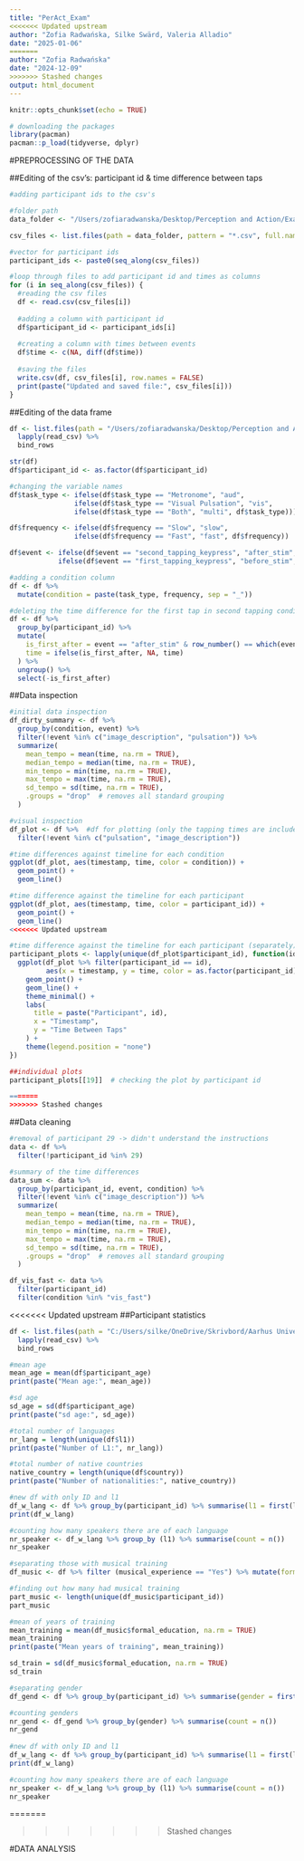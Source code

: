 ```yaml
---
title: "PerAct_Exam"
<<<<<<< Updated upstream
author: "Zofia Radwańska, Silke Swärd, Valeria Alladio"
date: "2025-01-06"
=======
author: "Zofia Radwańska"
date: "2024-12-09"
>>>>>>> Stashed changes
output: html_document
---
```


```r
knitr::opts_chunk$set(echo = TRUE)
```

```r
# downloading the packages 
library(pacman)
pacman::p_load(tidyverse, dplyr)
```

#PREPROCESSING OF THE DATA

##Editing of the csv's: participant id & time difference between taps
```r
#adding participant ids to the csv's

#folder path
data_folder <- "/Users/zofiaradwanska/Desktop/Perception and Action/Exam/Perc_Act_csv"

csv_files <- list.files(path = data_folder, pattern = "*.csv", full.names = TRUE)

#vector for participant ids
participant_ids <- paste0(seq_along(csv_files))

#loop through files to add participant id and times as columns
for (i in seq_along(csv_files)) {
  #reading the csv files
  df <- read.csv(csv_files[i])
  
  #adding a column with participant id
  df$participant_id <- participant_ids[i]
  
  #creating a column with times between events
  df$time <- c(NA, diff(df$time))
  
  #saving the files
  write.csv(df, csv_files[i], row.names = FALSE)
  print(paste("Updated and saved file:", csv_files[i]))
}

```

##Editing of the data frame
```r
df <- list.files(path = "/Users/zofiaradwanska/Desktop/Perception and Action/Exam/Perc_Act_csv", full.names = TRUE) %>% 
  lapply(read_csv) %>%
  bind_rows

str(df)
df$participant_id <- as.factor(df$participant_id)

#changing the variable names
df$task_type <- ifelse(df$task_type == "Metronome", "aud",
                ifelse(df$task_type == "Visual Pulsation", "vis",
                ifelse(df$task_type == "Both", "multi", df$task_type)))

df$frequency <- ifelse(df$frequency == "Slow", "slow",
                ifelse(df$frequency == "Fast", "fast", df$frequency))

df$event <- ifelse(df$event == "second_tapping_keypress", "after_stim",
            ifelse(df$event == "first_tapping_keypress", "before_stim", df$event))

#adding a condition column
df <- df %>% 
  mutate(condition = paste(task_type, frequency, sep = "_"))

#deleting the time difference for the first tap in second tapping condition (the inaccurate time recording)
df <- df %>%
  group_by(participant_id) %>% 
  mutate(
    is_first_after = event == "after_stim" & row_number() == which(event == "after_stim")[1], #marking the first after_stim tap
    time = ifelse(is_first_after, NA, time)
  ) %>%
  ungroup() %>% 
  select(-is_first_after)
```

##Data inspection
```r
#initial data inspection
df_dirty_summary <- df %>%
  group_by(condition, event) %>%
  filter(!event %in% c("image_description", "pulsation")) %>% 
  summarize(
    mean_tempo = mean(time, na.rm = TRUE),
    median_tempo = median(time, na.rm = TRUE),
    min_tempo = min(time, na.rm = TRUE),
    max_tempo = max(time, na.rm = TRUE),
    sd_tempo = sd(time, na.rm = TRUE),
    .groups = "drop"  # removes all standard grouping 
  )

#visual inspection
df_plot <- df %>%  #df for plotting (only the tapping times are included)
  filter(!event %in% c("pulsation", "image_description"))

#time differences against timeline for each condition
ggplot(df_plot, aes(timestamp, time, color = condition)) +
  geom_point() +
  geom_line()

#time difference against the timeline for each participant
ggplot(df_plot, aes(timestamp, time, color = participant_id)) +
  geom_point() +
  geom_line()
<<<<<<< Updated upstream

#time difference against the timeline for each participant (separately)
participant_plots <- lapply(unique(df_plot$participant_id), function(id) {
  ggplot(df_plot %>% filter(participant_id == id),
         aes(x = timestamp, y = time, color = as.factor(participant_id))) +
    geom_point() +
    geom_line() +
    theme_minimal() +
    labs(
      title = paste("Participant", id),
      x = "Timestamp",
      y = "Time Between Taps"
    ) +
    theme(legend.position = "none")
})

##individual plots
participant_plots[[19]]  # checking the plot by participant id

=======
>>>>>>> Stashed changes
```

##Data cleaning
```r
#removal of participant 29 -> didn't understand the instructions
data <- df %>% 
  filter(!participant_id %in% 29)

#summary of the time differences
data_sum <- data %>% 
  group_by(participant_id, event, condition) %>% 
  filter(!event %in% c("image_description")) %>% 
  summarize(
    mean_tempo = mean(time, na.rm = TRUE),
    median_tempo = median(time, na.rm = TRUE),
    min_tempo = min(time, na.rm = TRUE),
    max_tempo = max(time, na.rm = TRUE),
    sd_tempo = sd(time, na.rm = TRUE),
    .groups = "drop"  # removes all standard grouping 
  )

df_vis_fast <- data %>% 
  filter(participant_id)
  filter(condition %in% "vis_fast")
```

<<<<<<< Updated upstream
##Participant statistics 
```r

df <- list.files(path = "C:/Users/silke/OneDrive/Skrivbord/Aarhus Universitet/2024-2025/HT24/Perception and Action/PerAct Paper/Perc_Act_csv", full.names = TRUE) %>% 
  lapply(read_csv) %>%
  bind_rows

#mean age
mean_age = mean(df$participant_age)
print(paste("Mean age:", mean_age))

#sd age
sd_age = sd(df$participant_age)
print(paste("sd age:", sd_age))

#total number of languages 
nr_lang = length(unique(df$l1))
print(paste("Number of L1:", nr_lang))

#total number of native countries
native_country = length(unique(df$country))
print(paste("Number of nationalities:", native_country))

#new df with only ID and l1
df_w_lang <- df %>% group_by(participant_id) %>% summarise(l1 = first(l1)) 
print(df_w_lang)

#counting how many speakers there are of each language
nr_speaker <- df_w_lang %>% group_by (l1) %>% summarise(count = n())
nr_speaker

#separating those with musical training 
df_music <- df %>% filter (musical_experience == "Yes") %>% mutate(formal_education = as.numeric(formal_education))

#finding out how many had musical training
part_music <- length(unique(df_music$participant_id))
part_music

#mean of years of training 
mean_training = mean(df_music$formal_education, na.rm = TRUE)
mean_training
print(paste("Mean years of training", mean_training))

sd_train = sd(df_music$formal_education, na.rm = TRUE)
sd_train

#separating gender
df_gend <- df %>% group_by(participant_id) %>% summarise(gender = first(gender))

#counting genders 
nr_gend <- df_gend %>% group_by(gender) %>% summarise(count = n())
nr_gend
  
#new df with only ID and l1
df_w_lang <- df %>% group_by(participant_id) %>% summarise(l1 = first(l1)) 
print(df_w_lang)

#counting how many speakers there are of each language
nr_speaker <- df_w_lang %>% group_by (l1) %>% summarise(count = n())
nr_speaker
```
=======

>>>>>>> Stashed changes

#DATA ANALYSIS



